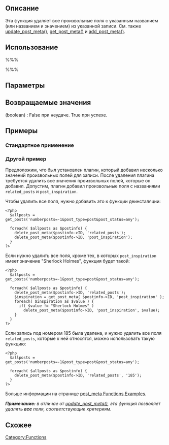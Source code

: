 {{Languages|
{{en|Function Reference/delete post meta}}
{{ru|Справочник_по_функциям/delete post meta}}
{{ja|関数リファレンス/delete post meta}}
}}
==Описание==

Эта функция удаляет все произвольные поля с указанным названием (или названием и значением) из указанной записи.
См. также [[Function Reference/update post meta|update_post_meta()]], [[Function Reference/get post meta|get_post_meta()]] и [[Справочник_по_функциям/add_post_meta|add_post_meta()]]. 

==Использование==

%%% <?php delete_post_meta($post_id, $meta_key, $meta_value); ?> %%%

==Параметры==

{{Parameter|$post_id|integer|ID записи, у которой нужно удалить поля.}}
{{Parameter|$meta_key|string|Название поля, которое нужно удалить.}}
{{Parameter|$meta_value|mixed|Значение поля, которое нужно удалить. Используется, чтобы различать несколько полей с одним названием, но разным значением. Если оставить пустым, будут удалены все поля с указанным названием.|optional|''Empty''}}

==Возвращаемые значения==
; (boolean) : False при неудаче. True при успехе.

==Примеры==

===Стандартное применение===

 <?php delete_post_meta(76, 'my_key', 'Steve'); ?>

===Другой пример===

Предположим, что был установлен плагин, который добавил несколько значений произвольных полей для записи. После удаления плагина требуется удалить все значения произвольных полей, которые он добавил. Допустим, плагин добавил произвольные поля с названиями <tt>related_posts</tt> и <tt>post_inspiration</tt>.

Чтобы удалить все поля, нужно добавить это к функции деинсталяции:
<pre><?php
  $allposts = get_posts('numberposts=-1&post_type=post&post_status=any');

  foreach( $allposts as $postinfo) {
    delete_post_meta($postinfo->ID, 'related_posts');
    delete_post_meta($postinfo->ID, 'post_inspiration');
  }
?></pre>

Если нужно удалить все поля, кроме тех, в которых <tt>post_inspiration</tt> имеет значение "Sherlock Holmes", функция будет такой:

<pre><?php
  $allposts = get_posts('numberposts=-1&post_type=post&post_status=any');

  foreach( $allposts as $postinfo) {
    delete_post_meta($postinfo->ID, 'related_posts');
    $inspiration = get_post_meta( $postinfo->ID, 'post_inspiration' );
    foreach( $inspiration as $value ) {
      if( $value != "Sherlock Holmes" )
        delete_post_meta($postinfo->ID, 'post_inspiration', $value);
    }
  }
?></pre>

Если запись под номером 185 была удалена, и нужно удалить все поля <tt>related_posts</tt>, которые к ней относятся, можно использовать такую функцию:

<pre><?php
  $allposts = get_posts('numberposts=-1&post_type=post&post_status=any');

  foreach( $allposts as $postinfo) {
    delete_post_meta($postinfo->ID, 'related_posts', '185');
  }
?></pre>

Больше информации на странице [[Function Reference/post meta Function Examples|post_meta Functions Examples]].

'''''Примечание:''' в отличае от [[Function Reference/update post meta|update_post_meta()]], эта функция позволяет удалить '''все''' поля, соответствующие критериям.''

==Схожее==

{{Post Meta Tags}}

{{Tag Footer}}

[[Category:Functions]]